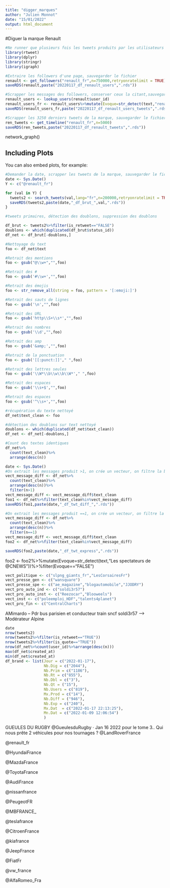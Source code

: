 ```yaml
---
title: "digger_marques"
author: "Julien Monnot"
date: "15/01/2022"
output: html_document
---
```


#Diguer la marque Renault

```r
#Ne runner que plusieurs fois les tweets produits par les utilisateurs (look_up)
library(rtweet)
library(dplyr)
library(stringr)
library(igraph)

#Extraire les followers d'une page, sauvegarder le fichier
renault <- get_followers("renault_fr",n=750000,retryonratelimit = TRUE)
saveRDS(renault,paste("20220117_df_renault_users",".rds"))

#Scrapper les messages des followers, conserver ceux la citant,sauvegarder
renault_users <- lookup_users(renault$user_id)
renault_users_fr <- renault_users%>%mutate(Evoque=str_detect(text,"renault_fr"))%>%filter(lang=="fr",is_retweet=="FALSE",Evoque=="TRUE")
saveRDS(renault_users_fr,paste("20220117_df_renault_users_tweets",".rds"))

#Scrapper les 3250 derniers tweets de la marque, sauvegarder le fichier
ren_tweets <- get_timeline("renault_fr",n=5000)
saveRDS(ren_tweets,paste("20220117_df_renault_tweets",".rds"))

```

network_graph()

## Including Plots

You can also embed plots, for example:

```r

#Demander la date, scrapper les tweets de la marque, sauvegarder le fichier
date <- Sys.Date()
Y <- c("@renault_fr")

for (val in Y) {
  tweets2 <- search_tweets(val,lang="fr",n=200000,retryonratelimit = TRUE)%>%mutate(Marque=val)
  saveRDS(tweets2,paste(date,"_df_brut_",val,".rds"))
}

```

```r
#tweets primaires, détection des doublons, suppression des doublons

df_brut <- tweets2%>%filter(is_retweet=="FALSE")
doublons <- which(duplicated(df_brut$status_id))
df_net <- df_brut[-doublons,]

#Nettoyage du text
foo <- df_net$text

#Retrait des mentions
foo <- gsub("@\\w+","",foo)

#Retrait des #
foo <- gsub('#\\w+',"",foo)

#Retrait des émojis
foo <- str_remove_all(string = foo, pattern = '[:emoji:]')

#Retrait des sauts de lignes
foo <- gsub('\n',"",foo)

#Retrait des URL
foo <- gsub('http\\S+\\s*',"",foo)

#Retrait des nombres
foo <- gsub('\\d',"",foo)

#Retrait des amp
foo <- gsub('&amp;',"",foo)

#Retrait de la ponctuation
foo <- gsub('[[:punct:]]'," ",foo)

#Retrait des lettres seules
foo <- gsub('\\W*\\b\\w\\b\\W*'," ",foo)

#Retrait des espaces
foo <- gsub('\\s+$',"",foo)

#Retrait des espaces
foo <- gsub('^\\s+',"",foo)

#récupération du texte nettoyé
df_net$text_clean <- foo

#détection des doublons sur text nettoyé
doublons <- which(duplicated(df_net$text_clean))
df_net <- df_net[-doublons,]

#Count des textes identiques
df_net%>%
  count(text_clean)%>%
  arrange(desc(n))

```

```r
date <- Sys.Date()
#On extrait les messages produit >1, on crée un vecteur, on filtre la base, svg
vect_message_diff <- df_net%>%
  count(text_clean)%>%
  arrange(desc(n))%>%
  filter(n>1)
vect_message_diff <- vect_message_diff$text_clean
foo1 <- df_net%>%filter(text_clean%in%vect_message_diff)
saveRDS(foo1,paste(date,"_df_twt_diff_",".rds"))

#On extrait les messages produit ==1, on crée un vecteur, on filtre la base, svg
vect_message_diff <- df_net%>%
  count(text_clean)%>%
  arrange(desc(n))%>%
  filter(n==1)
vect_message_diff <- vect_message_diff$text_clean
foo2 <- df_net%>%filter(text_clean%in%vect_message_diff)

saveRDS(foo2,paste(date,"_df_twt_express",".rds"))
```
foo2 <- foo2%>%mutate(Evoque=str_detect(text,"Les spectateurs de @CNEWS"))%>%filter(Evoque=="FALSE")

```r
vect_politique <- c("slpng_giants_fr","LesCorsairesFr")
vect_presse_gen <- c("wansquare")
vect_presse_spe <- c("ae_magazine","blogautomobile","JJODRY")
vect_pro_auto_ind <- c("soldi3r57")
vect_pro_auto_inst <- c("Reezocar","Blooweels")
vect_inst <- c("poleemploi_HDF","talents4planet")
vect_pro_fin <- c("CentralCharts")
```
AMimardo -- Pdr bus parisien et conducteur train sncf 
soldi3r57 --> Modérateur Alpine

```r
date
nrow(tweets2)
nrow(tweets2%>%filter(is_retweet=="TRUE"))
nrow(tweets2%>%filter(is_quote=="TRUE"))
nrow(df_net%>%count(user_id)%>%arrange(desc(n)))
max(df_net$created_at)
min(df_net$created_at)
df_brand <- list(Jour = c("2022-01-17"),
                 Nb.Dig = c("2044"),
                 Nb.Prim = c("1186"),
                 Nb.Rt = c("855"),
                 Nb.Dbl = c("3"),
                 Nb.Qt = ("15"),
                 Nb.Users = c("819"),
                 Mx.Prod = c("14"),
                 Nb.Diff = ("946"),
                 Nb.Exp = c("240"),
                 Mx.Dat  = c("2022-01-17 22:13:25"),
                 Mn.Dat = c("2022-01-09 12:06:54")
                 )
```
GUEULES DU RUGBY
@GueulesduRugby
·
Jan 16
2022 pour le tome 3..
Qui nous prête 2 véhicules pour nos tournages ? 
@LandRoverFrance
 
@renault_fr
 
@HyundaiFrance
 
@MazdaFrance
 
@ToyotaFrance
 
@AudiFrance
 
@nissanfrance
 
@PeugeotFR
 
@MBFRANCE_
 
@teslafrance
 
@CitroenFrance
 
@kiafrance
 
@JeepFrance
 
@FiatFr
 
@vw_france
 
@AlfaRomeo_Fra